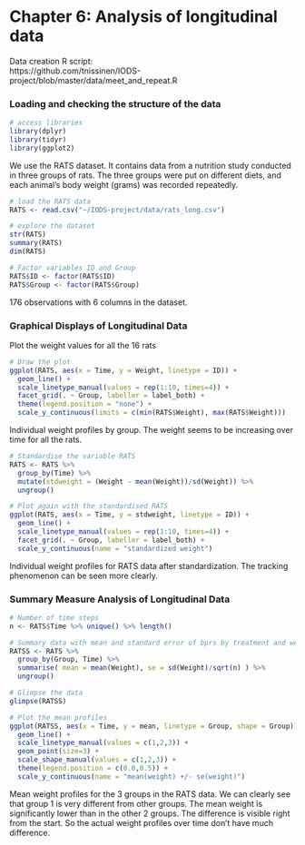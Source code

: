# Chapter 6: Analysis of longitudinal data

Data creation R script:   
https://github.com/tnissinen/IODS-project/blob/master/data/meet_and_repeat.R

### Loading and checking the structure of the data

```r

# access libraries
library(dplyr)
library(tidyr)
library(ggplot2)

```

We use the RATS dataset. It contains data from a nutrition study conducted in three groups of rats. The three groups were put on different diets, and each animal’s body weight (grams) was recorded repeatedly.

```r
# load the RATS data
RATS <- read.csv("~/IODS-project/data/rats_long.csv")

# explore the dataset
str(RATS)
summary(RATS)
dim(RATS)

# Factor variables ID and Group
RATS$ID <- factor(RATS$ID)
RATS$Group <- factor(RATS$Group)

```

176 observations with 6 columns in the dataset.


### Graphical Displays of Longitudinal Data

Plot the weight values for all the 16 rats

```r

# Draw the plot
ggplot(RATS, aes(x = Time, y = Weight, linetype = ID)) +
  geom_line() +
  scale_linetype_manual(values = rep(1:10, times=4)) +
  facet_grid(. ~ Group, labeller = label_both) +
  theme(legend.position = "none") + 
  scale_y_continuous(limits = c(min(RATS$Weight), max(RATS$Weight)))

```

Individual weight profiles by group. The weight seems to be increasing over time for all the rats.



```r

# Standardise the variable RATS
RATS <- RATS %>%
  group_by(Time) %>%
  mutate(stdweight = (Weight - mean(Weight))/sd(Weight)) %>%
  ungroup()

# Plot again with the standardised RATS
ggplot(RATS, aes(x = Time, y = stdweight, linetype = ID)) +
  geom_line() +
  scale_linetype_manual(values = rep(1:10, times=4)) +
  facet_grid(. ~ Group, labeller = label_both) +
  scale_y_continuous(name = "standardized weight")


```

Individual weight profiles for RATS data after standardization. The tracking phenomenon can be seen more clearly.



### Summary Measure Analysis of Longitudinal Data


```r

# Number of time steps
n <- RATS$Time %>% unique() %>% length()

# Summary data with mean and standard error of bprs by treatment and week 
RATSS <- RATS %>%
  group_by(Group, Time) %>%
  summarise( mean = mean(Weight), se = sd(Weight)/sqrt(n) ) %>%
  ungroup()

# Glimpse the data
glimpse(RATSS)


```



```r

# Plot the mean profiles
ggplot(RATSS, aes(x = Time, y = mean, linetype = Group, shape = Group)) +
  geom_line() +
  scale_linetype_manual(values = c(1,2,3)) +
  geom_point(size=3) +
  scale_shape_manual(values = c(1,2,3)) +
  theme(legend.position = c(0.8,0.5)) +
  scale_y_continuous(name = "mean(weight) +/- se(weight)")

```

Mean weight profiles for the 3 groups in the RATS data. We can clearly see that group 1 is very different from other groups. The mean weight is significantly lower than in the other 2 groups. The difference is visible right from the start. So the actual weight profiles over time don't have much difference.

